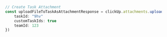 ```typescript index.ts
// Create Task Attachment
const uploadFileToTaskAsAttachmentResponse = clickUp.attachments.uploadFileToTaskAsAttachment({
    taskId: "9hv"
    customTaskIds: true
    teamId: 123
})
```